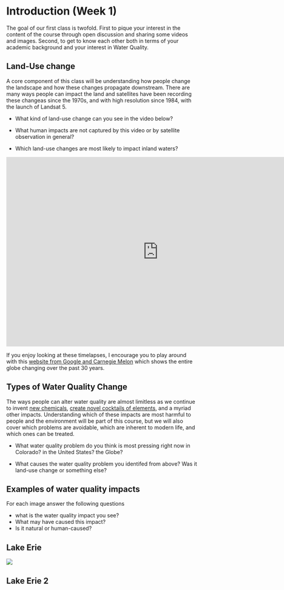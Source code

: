 
# Introduction (Week 1)

The goal of our first class is twofold. First to pique your interest in the content of the course through open discussion and sharing some videos and images. Second, to get to know each other both in terms of your academic background and your interest in Water Quality. 

## Land-Use change

A core component of this class will be understanding how people change the landscape and how these changes propagate downstream. There are many ways people can impact the land and satellites have been recording these changeas since the 1970s, and with high resolution since 1984, with the launch of Landsat 5.

- What kind of land-use change can you see in the video below? 

- What human impacts are not captured by this video or by satellite observation in general? 

- Which land-use changes are most likely to impact inland waters? 

<iframe width="800" height="500" src="https://www.youtube.com/embed/kIYHGkSb-fU" frameborder="0" allow="accelerometer; autoplay; encrypted-media; gyroscope; picture-in-picture" allowfullscreen></iframe>

If you enjoy looking at these timelapses, I encourage you to play around with this [website from Google and Carnegie Melon](https://earthengine.google.com/timelapse/) which shows the entire globe changing over the past 30 years.

## Types of Water Quality Change

The ways people can alter water quality are almost limitless as we continue to invent [new chemicals](https://esajournals.onlinelibrary.wiley.com/doi/abs/10.1002/fee.1450), [create novel cocktails of elements](https://royalsocietypublishing.org/doi/full/10.1098/rstb.2018.0017), and a myriad other impacts. Understanding which of these impacts are most harmful to people and the environment will be part of this course, but we will also cover which problems are avoidable, which are inherent to modern life, and which ones can be treated. 

- What water quality problem do you think is most pressing right now in Colorado? in the United States? the Globe? 

- What causes the water quality problem you identifed from above? Was it land-use change or something else? 

## Examples of water quality impacts 

For each image answer the following questions

- what is the water quality impact you see? 
- What may have caused this impact? 
- Is it natural or human-caused? 


## Lake Erie

<img src='https://eoimages.gsfc.nasa.gov/images/imagerecords/91000/91038/erie_oli_2017269_lrg.jpg'>

## Lake Erie 2